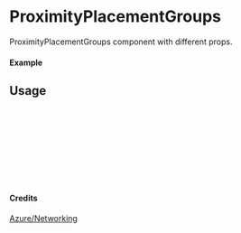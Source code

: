
<Meta of={ProximityPlacementGroups} title="Azure/Networking/ProximityPlacementGroups" />

# ProximityPlacementGroups

ProximityPlacementGroups component with different props.

#### Example

<Canvas of={ProximityPlacementGroups.Primary} />

## Usage

```ts
import { ProximityPlacementGroups } from "yadl-ui";

const Example = () => {
  return (
      <ProximityPlacementGroups />
  );
};

export default Example;
```

#### Credits
[Azure/Networking](https://learn.microsoft.com/en-us/azure/architecture/icons/)
